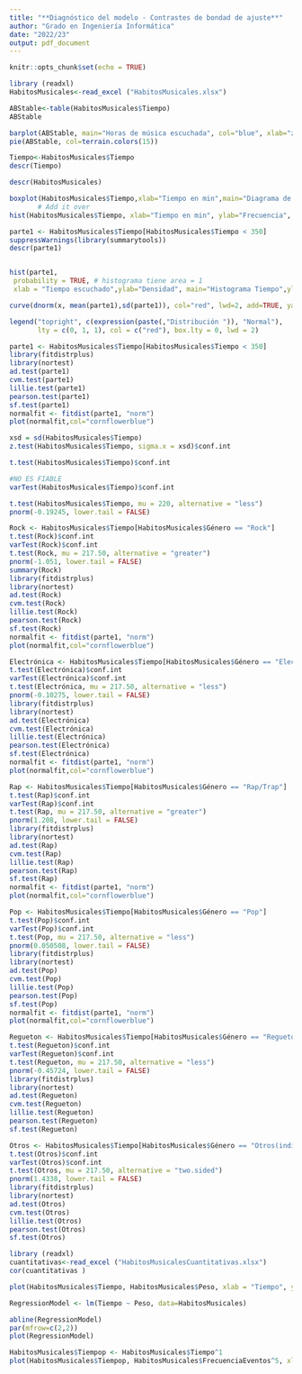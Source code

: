 ---
title: "**Diagnóstico del modelo - Contrastes de bondad de ajuste**"
author: "Grado en Ingeniería Informática"
date: "2022/23"
output: pdf_document
---

```{r setup, include=FALSE}
knitr::opts_chunk$set(echo = TRUE)
```

```{r}
library (readxl)
HabitosMusicales<-read_excel ("HabitosMusicales.xlsx")
```

```{r}
ABStable<-table(HabitosMusicales$Tiempo)
ABStable
```
```{r}
barplot(ABStable, main="Horas de música escuchada", col="blue", xlab="zonas", ylab="frecuencia", ylim=c(0,12), axis.lty="solid")
pie(ABStable, col=terrain.colors(15))
```

```{r}
Tiempo<-HabitosMusicales$Tiempo
descr(Tiempo)

descr(HabitosMusicales)
```
```{r}
boxplot(HabitosMusicales$Tiempo,xlab="Tiempo en min",main="Diagrama de Caja", horizontal=TRUE, col="cadetblue1")
       # Add it over
hist(HabitosMusicales$Tiempo, xlab="Tiempo en min", ylab="Frecuencia", main="Histograma Tiempo", breaks = 12,col="cornflowerblue")

```


```{r}
parte1 <- HabitosMusicales$Tiempo[HabitosMusicales$Tiempo < 350]
suppressWarnings(library(summarytools))
descr(parte1)


hist(parte1,
 probability = TRUE, # histograma tiene area = 1
 xlab = "Tiempo escuchado",ylab="Densidad", main="Histograma Tiempo",ylim = c(0,0.0051), col="cornflowerblue")

curve(dnorm(x, mean(parte1),sd(parte1)), col="red", lwd=2, add=TRUE, yaxt="n")

legend("topright", c(expression(paste(,"Distribución ")), "Normal"),
       lty = c(0, 1, 1), col = c("red"), box.lty = 0, lwd = 2)

```
```{r}
parte1 <- HabitosMusicales$Tiempo[HabitosMusicales$Tiempo < 350]
library(fitdistrplus)
library(nortest)
ad.test(parte1)
cvm.test(parte1)
lillie.test(parte1)
pearson.test(parte1)
sf.test(parte1)
normalfit <- fitdist(parte1, "norm")
plot(normalfit,col="cornflowerblue")
```
```{r}
xsd = sd(HabitosMusicales$Tiempo)
z.test(HabitosMusicales$Tiempo, sigma.x = xsd)$conf.int
```
```{r}

t.test(HabitosMusicales$Tiempo)$conf.int


```

```{r}
#NO ES FIABLE
varTest(HabitosMusicales$Tiempo)$conf.int
```
```{r}
t.test(HabitosMusicales$Tiempo, mu = 220, alternative = "less")
pnorm(-0.19245, lower.tail = FALSE)
```
```{r}
Rock <- HabitosMusicales$Tiempo[HabitosMusicales$Género == "Rock"]
t.test(Rock)$conf.int
varTest(Rock)$conf.int
t.test(Rock, mu = 217.50, alternative = "greater")
pnorm(-1.051, lower.tail = FALSE)
summary(Rock)
library(fitdistrplus)
library(nortest)
ad.test(Rock)
cvm.test(Rock)
lillie.test(Rock)
pearson.test(Rock)
sf.test(Rock)
normalfit <- fitdist(parte1, "norm")
plot(normalfit,col="cornflowerblue")
```
```{r}
Electrónica <- HabitosMusicales$Tiempo[HabitosMusicales$Género == "Electrónica"]
t.test(Electrónica)$conf.int
varTest(Electrónica)$conf.int
t.test(Electrónica, mu = 217.50, alternative = "less")
pnorm(-0.10275, lower.tail = FALSE)
library(fitdistrplus)
library(nortest)
ad.test(Electrónica)
cvm.test(Electrónica)
lillie.test(Electrónica)
pearson.test(Electrónica)
sf.test(Electrónica)
normalfit <- fitdist(parte1, "norm")
plot(normalfit,col="cornflowerblue")
```

```{r}
Rap <- HabitosMusicales$Tiempo[HabitosMusicales$Género == "Rap/Trap"]
t.test(Rap)$conf.int
varTest(Rap)$conf.int
t.test(Rap, mu = 217.50, alternative = "greater")
pnorm(1.208, lower.tail = FALSE)
library(fitdistrplus)
library(nortest)
ad.test(Rap)
cvm.test(Rap)
lillie.test(Rap)
pearson.test(Rap)
sf.test(Rap)
normalfit <- fitdist(parte1, "norm")
plot(normalfit,col="cornflowerblue")
```
```{r}
Pop <- HabitosMusicales$Tiempo[HabitosMusicales$Género == "Pop"]
t.test(Pop)$conf.int
varTest(Pop)$conf.int
t.test(Pop, mu = 217.50, alternative = "less")
pnorm(0.050508, lower.tail = FALSE)
library(fitdistrplus)
library(nortest)
ad.test(Pop)
cvm.test(Pop)
lillie.test(Pop)
pearson.test(Pop)
sf.test(Pop)
normalfit <- fitdist(parte1, "norm")
plot(normalfit,col="cornflowerblue")
```
```{r}
Regueton <- HabitosMusicales$Tiempo[HabitosMusicales$Género == "Reguetón"]
t.test(Regueton)$conf.int
varTest(Regueton)$conf.int
t.test(Regueton, mu = 217.50, alternative = "less")
pnorm(-0.45724, lower.tail = FALSE)
library(fitdistrplus)
library(nortest)
ad.test(Regueton)
cvm.test(Regueton)
lillie.test(Regueton)
pearson.test(Regueton)
sf.test(Regueton)

```

```{r}
Otros <- HabitosMusicales$Tiempo[HabitosMusicales$Género == "Otros(indie, Lo-Fi, alt...)"]
t.test(Otros)$conf.int
varTest(Otros)$conf.int
t.test(Otros, mu = 217.50, alternative = "two.sided")
pnorm(1.4338, lower.tail = FALSE)
library(fitdistrplus)
library(nortest)
ad.test(Otros)
cvm.test(Otros)
lillie.test(Otros)
pearson.test(Otros)
sf.test(Otros)

```
```{r}
library (readxl)
cuantitativas<-read_excel ("HabitosMusicalesCuantitativas.xlsx")
cor(cuantitativas )

plot(HabitosMusicales$Tiempo, HabitosMusicales$Peso, xlab = "Tiempo", ylab = "Peso")

RegressionModel <- lm(Tiempo ~ Peso, data=HabitosMusicales)

abline(RegressionModel)
par(mfrow=c(2,2))
plot(RegressionModel)

```
```{r}
HabitosMusicales$Tiempop <- HabitosMusicales$Tiempo^1
plot(HabitosMusicales$Tiempop, HabitosMusicales$FrecuenciaEventos^5, xlab="Parque1ˆ1,4", ylab="Parque 2")
```


